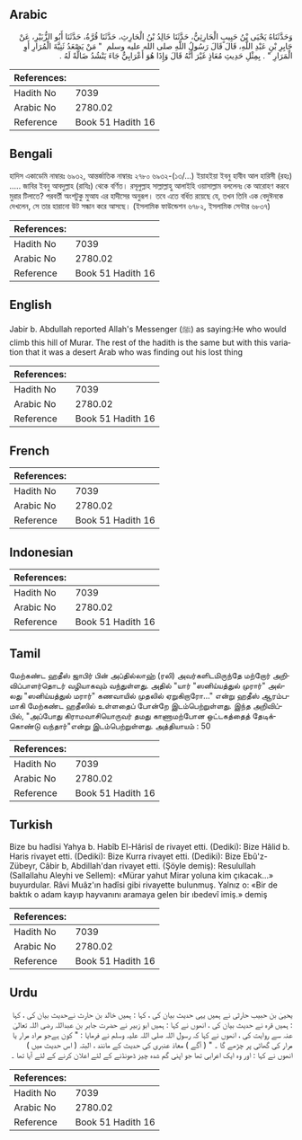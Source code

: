 ## Arabic


<div dir="rtl" lang="ar" style={{fontSize:'larger',backgroundColor:'#f8f9fa',padding:20}}>
وَحَدَّثَنَاهُ يَحْيَى بْنُ حَبِيبٍ الْحَارِثِيُّ، حَدَّثَنَا خَالِدُ بْنُ الْحَارِثِ، حَدَّثَنَا قُرَّةُ، حَدَّثَنَا أَبُو الزُّبَيْرِ، عَنْ جَابِرِ بْنِ عَبْدِ اللَّهِ، قَالَ قَالَ رَسُولُ اللَّهِ صلى الله عليه وسلم ‏ "‏ مَنْ يَصْعَدُ ثَنِيَّةَ الْمُرَارِ أَوِ الْمَرَارِ ‏"‏ ‏.‏ بِمِثْلِ حَدِيثِ مُعَاذٍ غَيْرَ أَنَّهُ قَالَ وَإِذَا هُوَ أَعْرَابِيٌّ جَاءَ يَنْشُدُ ضَالَّةً لَهُ ‏.‏
</div>
<div style={{backgroundColor:'#f8f9fa',padding:20, marginBottom: 10}}><table> <thead> <tr> <th>References:</th> <th></th> </tr> </thead> <tbody><tr><td>Hadith No</td><td>7039</td></tr><tr><td>Arabic No</td><td>2780.02</td></tr><tr><td>Reference</td><td>Book 51 Hadith 16</td></tr></tbody></table></div>

## Bengali


<div dir="ltr" lang="bn" style={{fontSize:'larger',backgroundColor:'#f8f9fa',padding:20}}>
হাদিস একাডেমি নাম্বারঃ ৬৯৩২, আন্তর্জাতিক নাম্বারঃ ২৭৮০ ৬৯৩২-(১৩/...) ইয়াহইয়া ইবনু হাবীব আল হারিসী (রহঃ) ..... জাবির ইবনু আবদুল্লাহ (রাযিঃ) থেকে বর্ণিত। রসূলুল্লাহ সাল্লাল্লাহু আলাইহি ওয়াসাল্লাম বললেনঃ কে আরোহণ করবে মুরার টিলাতে? পরবর্তী অংশটুকু মুআয এর হাদীসের অনুরূপ। তবে এতে বর্ধিত রয়েছে যে, তখন তিনি এক বেদুঈনকে দেখলেন, সে তার হারানো উট সন্ধান করে আসছে। (ইসলামিক ফাউন্ডেশন ৬৭৮২, ইসলামিক সেন্টার ৬৮৩৭)
</div>
<div style={{backgroundColor:'#f8f9fa',padding:20, marginBottom: 10}}><table> <thead> <tr> <th>References:</th> <th></th> </tr> </thead> <tbody><tr><td>Hadith No</td><td>7039</td></tr><tr><td>Arabic No</td><td>2780.02</td></tr><tr><td>Reference</td><td>Book 51 Hadith 16</td></tr></tbody></table></div>

## English


<div dir="ltr" lang="en" style={{fontSize:'larger',backgroundColor:'#f8f9fa',padding:20}}>
Jabir b. Abdullah reported Allah's Messenger (ﷺ) as saying:He who would climb this hill of Murar. The rest of the hadith is the same but with this variation that it was a desert Arab who was finding out his lost thing
</div>
<div style={{backgroundColor:'#f8f9fa',padding:20, marginBottom: 10}}><table> <thead> <tr> <th>References:</th> <th></th> </tr> </thead> <tbody><tr><td>Hadith No</td><td>7039</td></tr><tr><td>Arabic No</td><td>2780.02</td></tr><tr><td>Reference</td><td>Book 51 Hadith 16</td></tr></tbody></table></div>

## French


<div dir="ltr" lang="fr" style={{fontSize:'larger',backgroundColor:'#f8f9fa',padding:20}}>

</div>
<div style={{backgroundColor:'#f8f9fa',padding:20, marginBottom: 10}}><table> <thead> <tr> <th>References:</th> <th></th> </tr> </thead> <tbody><tr><td>Hadith No</td><td>7039</td></tr><tr><td>Arabic No</td><td>2780.02</td></tr><tr><td>Reference</td><td>Book 51 Hadith 16</td></tr></tbody></table></div>

## Indonesian


<div dir="ltr" lang="id" style={{fontSize:'larger',backgroundColor:'#f8f9fa',padding:20}}>

</div>
<div style={{backgroundColor:'#f8f9fa',padding:20, marginBottom: 10}}><table> <thead> <tr> <th>References:</th> <th></th> </tr> </thead> <tbody><tr><td>Hadith No</td><td>7039</td></tr><tr><td>Arabic No</td><td>2780.02</td></tr><tr><td>Reference</td><td>Book 51 Hadith 16</td></tr></tbody></table></div>

## Tamil


<div dir="ltr" lang="ta" style={{fontSize:'larger',backgroundColor:'#f8f9fa',padding:20}}>
மேற்கண்ட ஹதீஸ் ஜாபிர் பின் அப்தில்லாஹ் (ரலி) அவர்களிடமிருந்தே மற்றோர் அறிவிப்பாளர்தொடர் வழியாகவும் வந்துள்ளது. அதில் "யார் "ஸனிய்யத்துல் முரார்" அல்லது "ஸனிய்யத்துல் மரார்" கணவாயில் முதலில் ஏறுகிறாரோ..." என்று ஹதீஸ் ஆரம்பமாகி மேற்கண்ட ஹதீஸில் உள்ளதைப் போன்றே இடம்பெற்றுள்ளது. இந்த அறிவிப்பில், "அப்போது கிராமவாசியொருவர் தமது காணாமற்போன ஒட்டகத்தைத் தேடிக்கொண்டு வந்தார்"என்று இடம்பெற்றுள்ளது. அத்தியாயம் : 50
</div>
<div style={{backgroundColor:'#f8f9fa',padding:20, marginBottom: 10}}><table> <thead> <tr> <th>References:</th> <th></th> </tr> </thead> <tbody><tr><td>Hadith No</td><td>7039</td></tr><tr><td>Arabic No</td><td>2780.02</td></tr><tr><td>Reference</td><td>Book 51 Hadith 16</td></tr></tbody></table></div>

## Turkish


<div dir="ltr" lang="tr" style={{fontSize:'larger',backgroundColor:'#f8f9fa',padding:20}}>
Bize bu hadîsi Yahya b. Habîb El-Hârisî de rivayet etti. (Dediki): Bize Hâlid b. Haris rivayet etti. (Dediki): Bize Kurra rivayet etti. (Dediki): Bize Ebû'z-Zübeyr, Câbir b, Abdillah'dan rivayet etti. (Şöyle demiş): Resulullah (Sallallahu Aleyhi ve Sellem): «Mürar yahut Mirar yoluna kim çıkacak...» buyurdular. Râvi Muâz'ın hadîsi gibi rivayette bulunmuş. Yalnız o: «Bir de baktık o adam kayıp hayvanını aramaya gelen bir ıbedevî imiş.» demiş
</div>
<div style={{backgroundColor:'#f8f9fa',padding:20, marginBottom: 10}}><table> <thead> <tr> <th>References:</th> <th></th> </tr> </thead> <tbody><tr><td>Hadith No</td><td>7039</td></tr><tr><td>Arabic No</td><td>2780.02</td></tr><tr><td>Reference</td><td>Book 51 Hadith 16</td></tr></tbody></table></div>

## Urdu


<div dir="rtl" lang="ur" style={{fontSize:'larger',backgroundColor:'#f8f9fa',padding:20}}>
یحییٰ بن حبیب حارثی نے ہمیں یہی حدیث بیان کی ، کہا : ہمیں خالد بن حارث نےحدیث بیان کی ، کہا : ہمیں قرہ نے حدیث بیان کی ، انھوں نے کہا : ہمیں ابو زبیر نے حضرت جابر بن عبداللہ رضی اللہ تعالیٰ عنہ سے روایت کی ، انھوں نے کہا کہ رسول اللہ صلی اللہ علیہ وسلم نے فرمایا : " کون ہےجو مراد مرار یا مرار کی گھاٹی پر چڑھے گا ۔ " ( آگے ) معاذ عنبری کی حدیث کے مانند ، البتہ ( اس حدیث میں ) انھوں نے کہا : اور وہ ایک اعرابی تھا جو اپنی گم شدہ چیز ڈھونڈنے کے لئے اعلان کرنے کے لئے آیا تھا ۔
</div>
<div style={{backgroundColor:'#f8f9fa',padding:20, marginBottom: 10}}><table> <thead> <tr> <th>References:</th> <th></th> </tr> </thead> <tbody><tr><td>Hadith No</td><td>7039</td></tr><tr><td>Arabic No</td><td>2780.02</td></tr><tr><td>Reference</td><td>Book 51 Hadith 16</td></tr></tbody></table></div>
